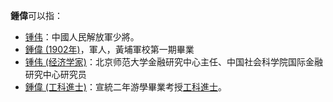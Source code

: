 '''鍾偉'''可以指：
*[[锺伟|锺伟]]：中國人民解放軍少將。
* [[鍾偉_(1902年)|鍾偉 (1902年)]]，軍人，黃埔軍校第一期畢業
*[[锺伟_(经济学家)|锺伟 (经济学家)]]：北京师范大学金融研究中心主任、中国社会科学院国际金融研究中心研究员
*[[鍾偉_(工科進士)|鍾偉 (工科進士)]]：宣統二年游學畢業考授[[工科進士|工科進士]]。

{{消歧義|W|Cat=二字鍾姓人名消歧義}}